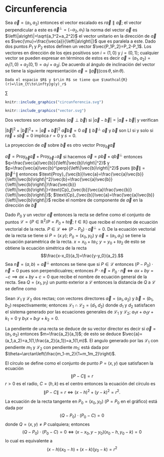 # Circunferencia

Sea $\vec{a}=(a_1,a_2)$ entonces el vector escalado es $r\vec{a}\parallel\vec{a}$; el vector perpendicular a este es $\vec{a}^\perp=(-a_2,a_1)$ la norma del vector $\vec{a}$ es $\left\|a\right\|=\sqrt{a_1^2+a_2^2}$ el vector unitario en la dirección de $\vec{a}$ es $\vec{\mu}=\frac{\vec{a}}{\left\|a\right\|}$ que es paralela a este. Dado dos puntos $P_1$ y $P_2$ estos definen un vector $\vec{P_1P_2}=P_2-P_1$. Los vectores en dirección de los ejes positivos son $i=(1,0)$ y $j=(0,1)$; cualquier vector se pueden expresar en términos de estos es decir $\vec{a}=(a_1,a_2)=a_1(1,0)+a_2(0,1)=a_1i+a_2j$. De acuerdo al ángulo de inclinación del vector se tiene la siguiente representación $\vec{a}=\left\|\vec{a}\right\|(\cos\theta,\sin\theta)$.

```theorem
Dada el espacio $R$ y $r\in R$ se tiene que $\mathcal{R}(r)=\lim_{t\to\infty}g(y)_r$
```
$\sum$

```r
knitr::include_graphics("circunferencia.svg")
```

```r
knitr::include_graphics("vector.svg")
```
Dos vectores son ortogonales ($\vec{a}\perp\vec{b}$) si $\left|\vec{a}-\vec{b}\right|=\left|\vec{a}+\vec{b}\right|$ y verifican

$\left|\vec{b}\right|^2+\left|\vec{b}\right|^2+=\left|\vec{a}+\vec{b}\right|^2$
$\vec{a}\vec{b}=0$
$\vec{a}\parallel\vec{b}^\perp$
$\vec{a}$ y $\vec{b}$ son LI si y solo si $r\vec{a}+s\vec{b}=0$ implica $r=0$ y $s=0$.

La proyeccion de $\vec{a}$ sobre $\vec{b}$ es otro vector $\text{Proy}_{\vec{b}}\vec{a}$

$\vec{a}=\text{Proy}_{\vec{b}}\vec{a}+\text{Proy}_{\vec{b}^\perp}\vec{a}$ si hacemos $\vec{a}=p\vec{b}+q\vec{b}^\perp$ entonces $q=\frac{\vec{a}\vec{b}}{\left\|\vec{b}\right\|^2}$ y $p=\frac{\vec{a}\vec{b}^\perp}{\left\|\vec{b}\right\|^2}$ pues $\left\|\vec{b}\right\|=\left\|\vec{b}^\perp\right\|$ entonces  $\text{Proy}_{\vec{b}}\vec{a}=\frac{\vec{a}\vec{b}}{\left\|\vec{b}\right\|^2}\vec{b}=\frac{\vec{a}\vec{b}}{\left\|\vec{b}\right\|}\frac{\vec{b}}{\left\|\vec{b}\right\|}=\text{Cp}_{\vec{b}}\vec{a}\frac{\vec{b}}{\left\|\vec{b}\right\|}$; $\text{Cp}_{\vec{b}}\vec{a}=\frac{\vec{a}\vec{b}}{\left\|\vec{b}\right\|}$ recibe el nombre de componente de $\vec{a}$ en la dirección de $\vec{b}$



Dado $P_0$ y un vector $\vec{a}$ entonces la recta se define como el conjunto de puntos $\mathcal{L}=\left\{P\in\mathbb{R}^2/P=P_0+t\vec{a};\: t\in \mathbb{R}\right\}$ que recibe el nombre de ecuación vectorial de la recta. $P\in\mathcal{L}\iff (P-P_0)\cdot\vec{a}^\perp=0$. De la ecuación vectorial de la recta se tiene si $P=(x.y)$; $P_0=(x_0,y_0)$ y $\vec{a}=(a_1,a_2)$ se tiene la ecuación paramétrica de la recta. $x=x_0+ta_1$; $y=y_0+ta_2$ de esto se obtiene la ecuación simétrica de la recta $$\frac{x-x_0}{a_1}=\frac{y-y_0}{a_2}.$$ Sea $\vec{n}=(a,b)=\vec{a}^\perp$ entonces se tiene que si $P\in \mathcal{L}$ entonces $(P-P_0)\cdot \vec{n}=0$ pues son perpendicualres; entonces $P\cdot \vec{n}=P_0\cdot \vec{n}\iff ax+by=-c\implies ax+by+c=0$ que recibe el nombre de ecuación general de la recta. Sea $Q=(x_1,y_1)$ un punto exterior a $\mathcal{L}$ entonces la distancia de $Q$ a $\mathcal{L}$ se define como


\begin{align*}d[Q;\mathcal{L}] & =\left|\text{Cp}_{\vec{n}}(Q-P_0)\right| \\
& =\left|\frac{(Q-P_0)\cdot\vec{n}}{\left|\vec{n}\right|}\right| \\
& =\left|\frac{Q\cdot\vec{n}-P_0\cdot\vec{n}}{\left|\vec{n}\right|}\right| \\
& =\frac{\left|ax_1+by_1+c\right|}{\sqrt{a^2+b^2}}
\end{align*}

Sean $\mathcal{L}_1$ y $\mathcal{L}_2$ dos rectas; con vectores directores $\vec{a}=(a_1,a_2)$ y $\vec{b}=(b_1,b_2)$ respectivamente; entonces $\mathcal{L}_1\cap\mathcal{L}_2=(d_1,d_2)$ donde $d_1$ y  $d_2$ satisfacen el sistema generado por las ecuaciones generales de $\mathcal{L}_1$ y $\mathcal{L}_2$; $a_1x+a_1y+k_1=0$ y $b_1x+b_1y+k_2=0$.

La pendiente de una recta se deduce de su vector director es decir si $\vec{a}=(a_1,a_2)$ entonces $m=\frac{a_2}{a_1}$; de esto se deduce $\vec{a}=(a_1,a_2)=a_1(1,\frac{a_2}{a_1})=a_1(1,m)$. El angulo generado por las $\mathcal{L}_1$ con pendiente $m_1$ y $\mathcal{L}_2$ con pendiente $m_1$; está dada por $\theta=\arctan\left(\frac{m_1-m_2}{1+m_1m_2}\right)$.

El círculo se define como el conjunto de punto $P=(x,y)$ que satisfacen la ecuación $$\left \|P-C\right\|=r$$ $r>0$ es el radio,  $C=(h,k)$ es el centro entonces la ecuación del círculo es $$\left \|P-C\right\|=r\iff (x-h)^2+(y-k)^2=r^2.$$

La ecuación de la recta tangente en $P_0=(x_0,y_0)$ ($P=P_0$ en el gráfico) está dada por $$(Q-P_0)\cdot(P_0-C)=0$$ donde $Q=(x,y)\neq P$ cualquiera; entonces $$(Q-P_0)\cdot(P_0-C)=0\iff  (x-x_0,y-y_0)(x_0-h,y_0-k)=0$$ lo cual es equivalente a $$(x-h)(x_0-h)+(x-k)(y_0-k)=r^2$$

